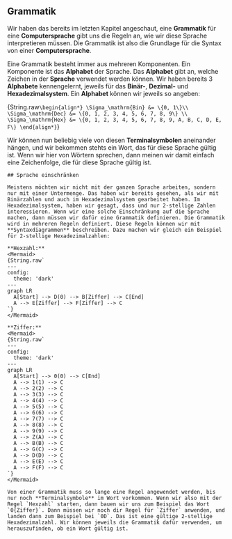 
## Grammatik

Wir haben das bereits im letzten Kapitel angeschaut, eine **Grammatik** für eine **Computersprache** gibt uns die Regeln an, wie wir diese Sprache interpretieren müssen. Die Grammatik ist also die Grundlage für die Syntax von einer **Computersprache**.

Eine Grammatik besteht immer aus mehreren Komponenten. Ein Komponente ist das **Alphabet** der Sprache. Das **Alphabet** gibt an, welche Zeichen in der **Sprache** verwendet werden können. Wir haben bereits 3 **Alphabete** kennengelernt, jeweils für das **Binär-**, **Dezimal-** und **Hexadezimalsystem**. Ein **Alphabet** können wir jeweils so angeben:

<DMath>{String.raw`\begin{align*}
\Sigma_\mathrm{Bin} &= \{0, 1\}\\
\Sigma_\mathrm{Dec} &= \{0, 1, 2, 3, 4, 5, 6, 7, 8, 9\} \\
\Sigma_\mathrm{Hex} &= \{0, 1, 2, 3, 4, 5, 6, 7, 8, 9, A, B, C, D, E, F\}
\end{align*}`}</DMath>

Wir können nun beliebig viele von diesen **Terminalsymbolen** aneinander hängen, und wir bekommen stehts ein Wort, das für diese Sprache gültig ist. Wenn wir hier von Wörtern sprechen, dann meinen wir damit einfach eine Zeichenfolge, die für diese Sprache gültig ist.

<Section classes="full-width content-grid">

    ## Sprache einschränken

    Meistens möchten wir nicht mit der ganzen Sprache arbeiten, sondern nur mit einer Untermenge. Das haben wir bereits gesehen, als wir mit Binärzahlen und auch im Hexadezimalsystem gearbeitet haben. Im Hexadezimalsystem, haben wir gesagt, dass und nur 2-stellige Zahlen interessieren. Wenn wir eine solche Einschränkung auf die Sprache machen, dann müssen wir dafür eine Grammatik definieren. Die Grammatik wird in mehreren Regeln definiert. Diese Regeln können wir mit **Syntaxdiagrammen** beschreiben. Dazu machen wir gleich ein Beispiel für 2-stellige Hexadezimalzahlen:

    **Hexzahl:**
    <Mermaid>
    {String.raw`
    ---
    config:
      theme: 'dark'
    ---
    graph LR
      A[Start] --> D(0) --> B[Ziffer] --> C[End]
      A --> E[Ziffer] --> F[Ziffer] --> C
    `}
    </Mermaid>

    **Ziffer:**
    <Mermaid>
    {String.raw`
    ---
    config:
      theme: 'dark'
    ---
    graph LR
      A[Start] --> 0(0) --> C[End]
      A --> 1(1) --> C
      A --> 2(2) --> C
      A --> 3(3) --> C
      A --> 4(4) --> C
      A --> 5(5) --> C
      A --> 6(6) --> C
      A --> 7(7) --> C
      A --> 8(8) --> C
      A --> 9(9) --> C
      A --> Z(A) --> C
      A --> B(B) --> C
      A --> G(C) --> C
      A --> D(D) --> C
      A --> E(E) --> C
      A --> F(F) --> C
    `}
    </Mermaid>

    Von einer Grammatik muss so lange eine Regel angewendet werden, bis nur noch **Terminalsymbole** im Wort vorkommen. Wenn wir also mit der Regel `Hexzahl` starten, dann bauen wir uns zum Beispiel das Wort `0{Ziffer}`. Dann müssen wir noch dir Regel für `Ziffer` anwenden, und landen dann zum Beispiel bei `0D`. Das ist eine gültige 2-stellige Hexadezimalzahl. Wir können jeweils die Grammatik dafür verwenden, um herauszufinden, ob ein Wort gültig ist.

</Section>

